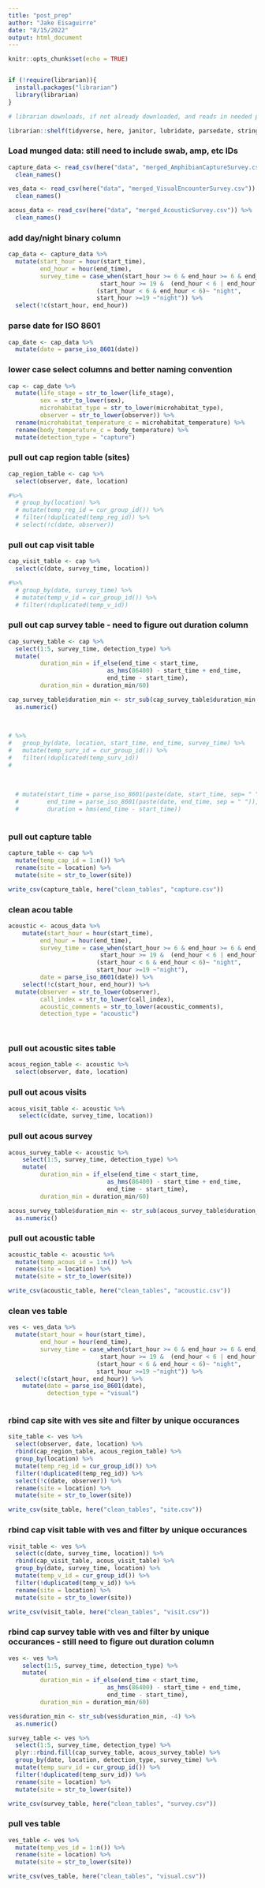 ```yaml
---
title: "post_prep"
author: "Jake Eisaguirre"
date: "8/15/2022"
output: html_document
---
```


```r
knitr::opts_chunk$set(echo = TRUE)


if (!require(librarian)){
  install.packages("librarian")
  library(librarian)
}

# librarian downloads, if not already downloaded, and reads in needed packages

librarian::shelf(tidyverse, here, janitor, lubridate, parsedate, stringr,hms)
```

### Load munged data: still need to include swab, amp, etc IDs
```r

capture_data <- read_csv(here("data", "merged_AmphibianCaptureSurvey.csv")) %>% 
  clean_names()

ves_data <- read_csv(here("data", "merged_VisualEncounterSurvey.csv")) %>% 
  clean_names()

acous_data <- read_csv(here("data", "merged_AcousticSurvey.csv")) %>% 
  clean_names()

```
### add day/night binary column
```r

cap_data <- capture_data %>% 
  mutate(start_hour = hour(start_time),
         end_hour = hour(end_time),
         survey_time = case_when(start_hour >= 6 & end_hour >= 6 & end_hour < 19 ~ "day", 
                          start_hour >= 19 &  (end_hour < 6 | end_hour <= 23) |
                         (start_hour < 6 & end_hour < 6)~ "night",
                         start_hour >=19 ~"night")) %>% 
  select(!c(start_hour, end_hour))

```

### parse date for ISO 8601
```r
cap_date <- cap_data %>% 
  mutate(date = parse_iso_8601(date))
```

### lower case select columns and better naming convention
```r

cap <- cap_date %>% 
  mutate(life_stage = str_to_lower(life_stage),
         sex = str_to_lower(sex),
         microhabitat_type = str_to_lower(microhabitat_type),
         observer = str_to_lower(observer)) %>% 
  rename(microhabitat_temperature_c = microhabitat_temperature) %>% 
  rename(body_temperature_c = body_temperature) %>% 
  mutate(detection_type = "capture")

```

### pull out cap region table (sites)
```r

cap_region_table <- cap %>% 
  select(observer, date, location) 

#%>% 
  # group_by(location) %>% 
  # mutate(temp_reg_id = cur_group_id()) %>% 
  # filter(!duplicated(temp_reg_id)) %>% 
  # select(!c(date, observer))

```

### pull out cap visit table
```r

cap_visit_table <- cap %>% 
  select(c(date, survey_time, location)) 

#%>% 
  # group_by(date, survey_time) %>% 
  # mutate(temp_v_id = cur_group_id()) %>% 
  # filter(!duplicated(temp_v_id))

```

### pull out cap survey table - need to figure out duration column
```r

cap_survey_table <- cap %>% 
  select(1:5, survey_time, detection_type) %>% 
  mutate(
         duration_min = if_else(end_time < start_time,
                            as_hms(86400) - start_time + end_time,
                            end_time - start_time),
         duration_min = duration_min/60)

cap_survey_table$duration_min <- str_sub(cap_survey_table$duration_min, -4) %>% 
  as.numeric()
  
  

# %>%
#   group_by(date, location, start_time, end_time, survey_time) %>%
#   mutate(temp_surv_id = cur_group_id()) %>%
#   filter(!duplicated(temp_surv_id))
#   
  
  
  
  # mutate(start_time = parse_iso_8601(paste(date, start_time, sep= " ")),
  #        end_time = parse_iso_8601(paste(date, end_time, sep = " ")),
  #        duration = hms(end_time - start_time))
  

```

### pull out capture table
```r

capture_table <- cap %>% 
  mutate(temp_cap_id = 1:n()) %>% 
  rename(site = location) %>% 
  mutate(site = str_to_lower(site))

write_csv(capture_table, here("clean_tables", "capture.csv"))

```

### clean acou table
```r

acoustic <- acous_data %>% 
    mutate(start_hour = hour(start_time),
         end_hour = hour(end_time),
         survey_time = case_when(start_hour >= 6 & end_hour >= 6 & end_hour < 19 ~ "day", 
                          start_hour >= 19 &  (end_hour < 6 | end_hour <= 23) |
                         (start_hour < 6 & end_hour < 6)~ "night",
                         start_hour >=19 ~"night"),
         date = parse_iso_8601(date)) %>% 
    select(!c(start_hour, end_hour)) %>% 
  mutate(observer = str_to_lower(observer),
         call_index = str_to_lower(call_index),
         acoustic_comments = str_to_lower(acoustic_comments),
         detection_type = "acoustic")

  

```

### pull out acoustic sites table
```r
acous_region_table <- acoustic %>% 
  select(observer, date, location) 


```

### pull out acous visits
```r
acous_visit_table <- acoustic %>% 
   select(c(date, survey_time, location)) 
```

### pull out acous survey
```r
acous_survey_table <- acoustic %>% 
    select(1:5, survey_time, detection_type) %>% 
    mutate(
         duration_min = if_else(end_time < start_time,
                            as_hms(86400) - start_time + end_time,
                            end_time - start_time),
         duration_min = duration_min/60)

acous_survey_table$duration_min <- str_sub(acous_survey_table$duration_min, -4) %>% 
  as.numeric()
```


### pull out acoustic table
```r
acoustic_table <- acoustic %>% 
  mutate(temp_acous_id = 1:n()) %>% 
  rename(site = location) %>% 
  mutate(site = str_to_lower(site))

write_csv(acoustic_table, here("clean_tables", "acoustic.csv"))
```


### clean ves table
```r

ves <- ves_data %>% 
  mutate(start_hour = hour(start_time),
         end_hour = hour(end_time),
         survey_time = case_when(start_hour >= 6 & end_hour >= 6 & end_hour < 19 ~ "day", 
                          start_hour >= 19 &  (end_hour < 6 | end_hour <= 23) |
                         (start_hour < 6 & end_hour < 6)~ "night",
                         start_hour >=19 ~"night")) %>% 
  select(!c(start_hour, end_hour)) %>% 
    mutate(date = parse_iso_8601(date),
           detection_type = "visual")



```

### rbind cap site with ves site and filter by unique occurances
```r

site_table <- ves %>% 
  select(observer, date, location) %>% 
  rbind(cap_region_table, acous_region_table) %>%
  group_by(location) %>%  
  mutate(temp_reg_id = cur_group_id()) %>% 
  filter(!duplicated(temp_reg_id)) %>% 
  select(!c(date, observer)) %>% 
  rename(site = location) %>% 
  mutate(site = str_to_lower(site))

write_csv(site_table, here("clean_tables", "site.csv"))

```

### rbind cap visit table with ves and filter by unique occurances
```r
visit_table <- ves %>% 
  select(c(date, survey_time, location)) %>% 
  rbind(cap_visit_table, acous_visit_table) %>% 
  group_by(date, survey_time, location) %>% 
  mutate(temp_v_id = cur_group_id()) %>% 
  filter(!duplicated(temp_v_id)) %>% 
  rename(site = location) %>% 
  mutate(site = str_to_lower(site))

write_csv(visit_table, here("clean_tables", "visit.csv"))


```

### rbind cap survey table with ves and filter by unique occurances - still need to figure out duration column 
```r

ves <- ves %>% 
    select(1:5, survey_time, detection_type) %>% 
    mutate(
         duration_min = if_else(end_time < start_time,
                            as_hms(86400) - start_time + end_time,
                            end_time - start_time),
         duration_min = duration_min/60)

ves$duration_min <- str_sub(ves$duration_min, -4) %>% 
  as.numeric()

survey_table <- ves %>% 
  select(1:5, survey_time, detection_type) %>% 
  plyr::rbind.fill(cap_survey_table, acous_survey_table) %>% 
  group_by(date, location, detection_type, survey_time) %>% 
  mutate(temp_surv_id = cur_group_id()) %>% 
  filter(!duplicated(temp_surv_id)) %>% 
  rename(site = location) %>% 
  mutate(site = str_to_lower(site))

write_csv(survey_table, here("clean_tables", "survey.csv"))  

```

### pull ves table
```r

ves_table <- ves %>% 
  mutate(temp_ves_id = 1:n()) %>% 
  rename(site = location) %>% 
  mutate(site = str_to_lower(site))

write_csv(ves_table, here("clean_tables", "visual.csv"))

```

